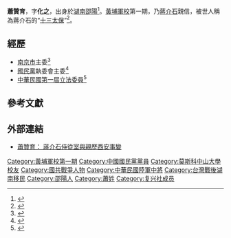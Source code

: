 {{Infobox military person
| honorific_prefix  = 
| name              = 蕭贊育
| honorific_suffix  = 
| image         = 蕭贊育.jpg
| image_size    = 
| alt           = 
| caption       = 
| native_name       = 
| native_name_lang  = 
| birth_name    = 化之
| other_name    = 銘奎
| nickname      = 
| birth_date    = {{birth date |1905|2|15}}
| birth_place   = {{QING|湖南省}}[[寶慶府|寶慶府]][[邵陽縣|邵陽縣]]
| death_date    = {{Death year and age|1999|1905}}
| death_place   = {{TWN}}
| nationality = {{ROC}}
| placeofburial_label = 
| placeofburial = 
| placeofburial_coordinates = <!-- {{Coord|LAT|LONG|display=inline,title}} -->
| allegiance    = {{ROC}}
| branch        = {{ROCA}}
| serviceyears  = 
| rank          = [[中將|中將]]
| servicenumber = <!-- Do not use data from primary sources such as service records -->
| unit          = 
| commands      = 
| battles_label = 
| battles       = 
| awards        =
| memorials     =
| spouse        = <!-- Add spouse if reliably sourced -->
| relations     =
| laterwork     = 
| signature     = 
| signature_size =
| signature_alt =
| website       = <!-- {{URL|example.com}} -->
| module        = 
}}
{{Infobox Political EPW
|educate =*黃埔陸軍軍官學校<ref name="立法院國會圖書館">{{Cite web |url = http://npl.ly.gov.tw/do/www/commissionerInfo?id=337&expire=01&act=commit&appdateId=0 |title = 第1屆 立法委員個人資料 |author =  |date =  |publisher = 立法院國會圖書館 |language = zh-tw |accessdate = 2016-06-12 |quote =  |archive-date = 2017-03-05 |archive-url = https://web.archive.org/web/20170305001555/http://npl.ly.gov.tw/do/www/commissionerInfo?id=337&expire=01&act=commit&appdateId=0 |dead-url = no }}</ref>
*蘇俄莫斯科孫逸仙大學畢業
*日本明治大學、樂山復性書院研究
|past=
*國民政府軍事委員會委員長、侍從秘書、中將副主任<ref name="立法院國會圖書館" />
*三民主義青年團中央監察幹事
*陸軍軍官學校武漢行營中將政治部主任
*南京特別市黨部主任委員
*中央組織部副部長
*中央委員、中央評議委員
*國大代表
*立法委員
*和平日報、掃蕩報總社總社長
*中國廣播公司、正中書局、中央電影事業公司常務董事
*農民銀行董事
*中華民國太極拳學會常駐監察人
*建設雜誌發行人及社務委員會主任委員
*中華文化基金會董事長
*中央軍校同學會撫卹會基金會董事長
|work=
*〈開國紀念談黃克強先生〉<ref>{{Cite web |url = http://readopac3.ncl.edu.tw/nclserialFront/search/search_result.jsp?la=ch&relate=XXX&dtdId=000040&search_index=all&search_value=%E8%95%AD%E8%B4%8A%E8%82%B2%24&search_mode= |title = 查詢結果 |author =  |date =  |publisher = 國家圖書館 期刊文獻資訊網 |language = zh-tw |accessdate = 2016-06-12 |quote =  |archive-date = 2017-03-05 |archive-url = https://web.archive.org/web/20170305014156/http://readopac3.ncl.edu.tw/nclserialFront/search/search_result.jsp?la=ch&relate=XXX&dtdId=000040&search_index=all&search_value=%E8%95%AD%E8%B4%8A%E8%82%B2%24&search_mode= |dead-url = no }}</ref>
*〈華僑文化教育有關問題〉
*〈我對宗南兄的哀思〉
*〈中國書法要領的研究--建設第一百十九次學術座談〉
*〈羅精心先生事略〉
*〈當前思想教育問題座談會 -上-〉<br>〈當前思想教育問題座談會 -中-〉<br>〈當前思想教育問題座談會 -下-〉
*〈我能夠說的譚組安(延闓)先生〉
*〈再談西安事變〉
*〈掃蕩報由我接辦的經過〉
*〈中華文化百科全書前言〉
*〈談西安事變〉
*〈赴俄留學及歸國後經歷紀略〉
*《六十年來中國留俄學生之風霜踔厲》序言 
|}}

'''蕭贊育'''{{BD|1905年|02月15日|1999年|月日|}}，字'''化之'''，出身於[[湖南|湖南]][[邵陽|邵陽]]<ref>{{Cite web |url = http://www.zsbeike.com/rw/8138843.html |title = 蕭贊育 |author =  |date =  |publisher = 知識貝殼 |language = zh-cn |accessdate = 2016-06-12 |quote = 蕭贊育 : 字化之,湖南邵陽人,1905年(清光緒三十一年) 生。畢業於黄埔軍校第一期。1926年任第六軍連長時,派赴蘇聯,入莫斯科中山大學。1927年8月畢業回國,任第六軍第十七師少校秘書代主任; 年底改任第十九師上校政治部主任。1928年春,任第九軍政治部少將主任。1929年2月,赴日本留學,入明 ...... |archive-date = 2016-08-07 |archive-url = https://web.archive.org/web/20160807120100/http://www.zsbeike.com/rw/8138843.html |dead-url = no }}</ref>。[[黃埔軍校|黃埔軍校]]第一期，乃[[蔣介石|蔣介石]]親信，被世人稱為蔣介石的“[[十三太保|十三太保]]”<ref>{{Cite book | author = 張華、王曉東 | title = 天子門生──蔣介石的十三太保 | location =  | publisher = 團結出版社 | date =  | pages =  | ISBN = 9787802144392 | accessdate =  | url = http://www.cp1897.com.hk/product_info.php?BookId=9787802144392 | language = zh-hk | quote =  | archive-date = 2016-06-16 | archive-url = https://web.archive.org/web/20160616191535/http://www.cp1897.com.hk/product_info.php?BookId=9787802144392 | dead-url = no }}</ref>。

== 經歷 ==
*[[南京市|南京市]]主委<ref>{{Cite web |url = http://contentdm.lib.nccu.edu.tw/cdm/ref/collection/38clip/id/114701 |title = 中訓團改隸政院　蕭贊育繼任京市主委　今晨中央常會通過 |author = 中央晚報 |date = 1946-07-24 |publisher = 國立政治大學圖書館 |language = zh-tw |accessdate = 2016-06-12 |quote =  |archive-date = 2016-08-17 |archive-url = https://web.archive.org/web/20160817200053/http://contentdm.lib.nccu.edu.tw/cdm/ref/collection/38clip/id/114701 |dead-url = no }}</ref>
*[[國民黨|國民黨]]執委會主委<ref>{{Cite web |url = http://contentdm.lib.nccu.edu.tw/cdm/ref/collection/38clip/id/1270 |title = 市黨部執監委員 昨補行宣誓典禮 蕭贊育當選執委會主委 |author = 南京中央日報 |date = 1947-07-20 |publisher = 國立政治大學圖書館 |language = zh-tw |accessdate = 2016-06-12 |quote =  |archive-date = 2016-08-17 |archive-url = https://web.archive.org/web/20160817210104/http://contentdm.lib.nccu.edu.tw/cdm/ref/collection/38clip/id/1270 |dead-url = no }}</ref>
*[[中華民國|中華民國]][[第一屆立法委員|第一屆立法委員]]<ref>{{cite news |language = zh-tw |author =  |coauthors =  |url = http://www.ttv.com.tw/news/tdcm/viewnews.asp?news=0245613 |title = 立委蕭贊育夫婦畫家鄭曼青夫婦訪金門 |publisher = 台視新聞 |pages =  |date = 1972-06-22 |accessdate = 2016-06-12 |archive-date = 2016-08-11 |archive-url = https://web.archive.org/web/20160811035158/http://www.ttv.com.tw/news/tdcm/viewnews.asp?news=0245613 |dead-url = no }}</ref>

== 參考文獻 ==
{{reflist|2}}

== 外部連結 ==
*{{zh}} [http://b5.secretchina.com/news/09/11/06/318353.html?%E8%95%AD%E8%B4%8A%E8%82%B2%EF%BC%9A%20%E8%94%A3%E4%BB%8B%E7%9F%B3%E4%BE%8D%E5%BE%9E%E5%AE%A4%E8%88%87%E8%A6%AA%E6%AD%B7%E8%A5%BF%E5%AE%89%E4%BA%8B%E8%AE%8A 蕭贊育： 蔣介石侍從室與親歷西安事變] {{Wayback|url=http://b5.secretchina.com/news/09/11/06/318353.html?%E8%95%AD%E8%B4%8A%E8%82%B2%EF%BC%9A%20%E8%94%A3%E4%BB%8B%E7%9F%B3%E4%BE%8D%E5%BE%9E%E5%AE%A4%E8%88%87%E8%A6%AA%E6%AD%B7%E8%A5%BF%E5%AE%89%E4%BA%8B%E8%AE%8A |date=20160630163022 }}

{{中國國民黨陸軍軍官學校第一期學生}}
{{Authority control}}

[[Category:黃埔軍校第一期|Category:黃埔軍校第一期]]
[[Category:中國國民黨黨員|Category:中國國民黨黨員]]
[[Category:莫斯科中山大學校友|Category:莫斯科中山大學校友]]
[[Category:國共戰爭人物|Category:國共戰爭人物]]
[[Category:中華民國陸軍中將|Category:中華民國陸軍中將]]
[[Category:台灣戰後湖南移民|Category:台灣戰後湖南移民]]
[[Category:邵陽人|Category:邵陽人]]
[[Category:蕭姓|Category:蕭姓]]
[[Category:复兴社成员|Category:复兴社成员]]